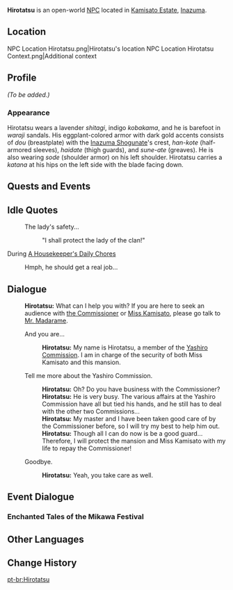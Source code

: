 {{Meta
<!-- REMOVE THIS TEMPLATE AFTER ADDING MISSING INFO -->
|missing_NPC_profile  = yes
}}
{{Character Infobox
|type             = Open-World NPC
|image            = NPC Hirotatsu.png
|realname         = 
|region           = Inazuma
|location         = Inazuma
|affiliation      = Yashiro Commission
|title            = Yashiro Commission Representative
|voiceEN          = 
|voiceCN          = 
|voiceJP          = 
|dialoguereward   = 
}}
'''Hirotatsu''' is an open-world [[NPC]] located in [[Kamisato Estate]], [[Inazuma]].

==Location==
<gallery>
NPC Location Hirotatsu.png|Hirotatsu's location
NPC Location Hirotatsu Context.png|Additional context
</gallery>

==Profile==
''(To be added.)''

===Appearance===
Hirotatsu wears a  lavender ''shitagi'', indigo ''kobakama'', and he is barefoot in ''waraji'' sandals. His eggplant-colored armor with dark gold accents consists of ''dou'' (breastplate) with the [[Inazuma Shogunate]]'s crest, ''han-kote'' (half-armored sleeves), ''haidate'' (thigh guards), and ''sune-ate'' (greaves). He is also wearing ''sode'' (shoulder armor) on his left shoulder. Hirotatsu carries a ''katana'' at his hips on the left side with the blade facing down.

==Quests and Events==
{{Quests and Events
|Small-Scale Changes = idle quote
}}

==Idle Quotes==
{{Dialogue Start}}
: {{DIcon|Idle}} The lady's safety...
:: {{A|VO Hirotatsu 01.ogg}} "I shall protect the lady of the clan!"
{{Dialogue End}}

;During [[A Housekeeper's Daily Chores]]
{{Dialogue Start}}
: {{DIcon|Idle}} Hmph, he should get a real job...
{{Dialogue End}}

==Dialogue==
{{Dialogue Start}}
:'''Hirotatsu:''' What can I help you with? If you are here to seek an audience with [[Kamisato Ayato|the Commissioner]] or [[Kamisato Ayaka|Miss Kamisato]], please go talk to [[Madarame Hyakubei|Mr. Madarame]].
:{{DIcon}} And you are...
::'''Hirotatsu:''' My name is Hirotatsu, a member of the [[Yashiro Commission]]. I am in charge of the security of both Miss Kamisato and this mansion.
:{{DIcon}} Tell me more about the Yashiro Commission.
::'''Hirotatsu:''' Oh? Do you have business with the Commissioner?
::'''Hirotatsu:''' He is very busy. The various affairs at the Yashiro Commission have all but tied his hands, and he still has to deal with the other two Commissions...
::'''Hirotatsu:''' My master and I have been taken good care of by the Commissioner before, so I will try my best to help him out.
::'''Hirotatsu:''' Though all I can do now is be a good guard... Therefore, I will protect the mansion and Miss Kamisato with my life to repay the Commissioner!
:{{DIcon}} Goodbye.
::'''Hirotatsu:''' Yeah, you take care as well.
{{Dialogue End}}

==Event Dialogue==
===Enchanted Tales of the Mikawa Festival===
{{Transclude|Hirano|Enchanted Tales of the Mikawa Festival}}

==Other Languages==
{{Other Languages
|default_hidden = 1
|en      = Hirotatsu
|zhs     = 宏达
|zhs_rm  = Hóngdá
|zht     = 宏達
|zht_rm  = Hóngdá
|ja      = 宏達
|ja_rm   = Hirotatsu
|ko      = 히로타츠
|es      = Hirotatsu
|fr      = Hirotatsu
|ru      = Хиротацу
|th      = Hirotatsu
|vi      = Hirotatsu
|de      = Hirotatsu
|id      = Hirotatsu
|pt      = Hirotatsu
|tr      = Hirotatsu
|it      = Hirotatsu
}}

==Change History==
{{Change History|2.0}}
<!--
==References==
{{Reflist}}-->

[[pt-br:Hirotatsu]]